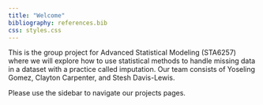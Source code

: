 ```yaml
---
title: "Welcome"
bibliography: references.bib
css: styles.css
---
```


::: centered
This is the group project for Advanced Statistical Modeling (STA6257) where we will explore how to use statistical methods to handle missing data in a dataset with a practice called imputation. Our team consists of Yoseling Gomez, Clayton Carpenter, and Stesh Davis-Lewis.

Please use the sidebar to navigate our projects pages.
:::
